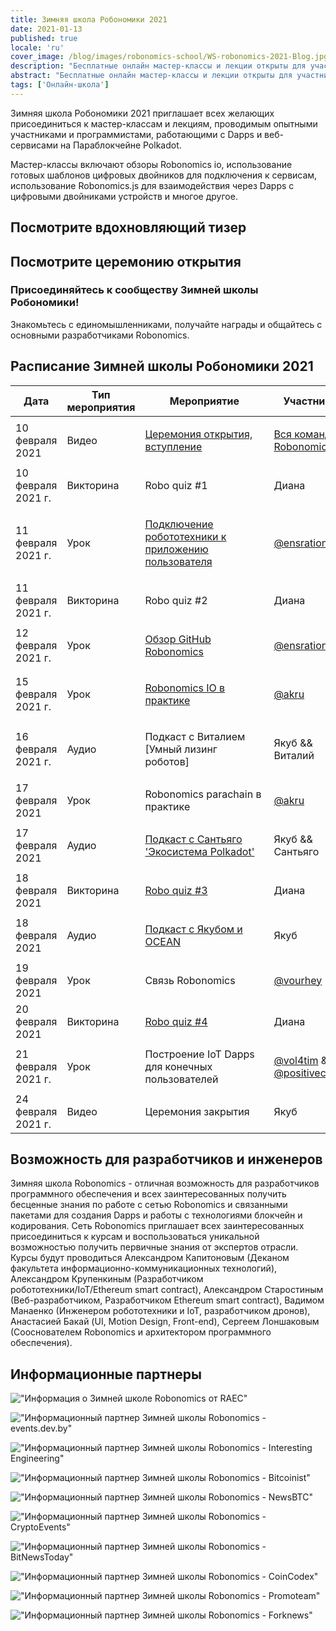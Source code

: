```yaml
---
title: Зимняя школа Робономики 2021
date: 2021-01-13
published: true
locale: 'ru'
cover_image: /blog/images/robonomics-school/WS-robonomics-2021-Blog.jpg
description: "Бесплатные онлайн мастер-классы и лекции открыты для участников. Попробуйте создать Dapps и веб-сервисы для Интернета вещей на Параблокчейне Polkadot во время Зимней школы Робономики 2021 (с 10 по 24 февраля)"
abstract: "Бесплатные онлайн мастер-классы и лекции открыты для участников. Попробуйте создать Dapps и веб-сервисы для Интернета вещей на Параблокчейне Polkadot во время Зимней школы Робономики с 10 по 24 февраля 2021 года"
tags: ['Онлайн-школа']
---
```


<PostExpiredInfo/>

Зимняя школа Робономики 2021 приглашает всех желающих присоединиться к мастер-классам и лекциям, проводимым опытными участниками и программистами, работающими с Dapps и веб-сервисами на Параблокчейне Polkadot.

Мастер-классы включают обзоры Robonomics io, использование готовых шаблонов цифровых двойников для подключения к сервисам, использование Robonomics.js для взаимодействия через Dapps с цифровыми двойниками устройств и многое другое.

## Посмотрите вдохновляющий тизер

<section class="animate-inside">

<YouTube id="https://youtu.be/RbNJ4ozUGXE" posterQuality="max"/>

</section>

## Посмотрите церемонию открытия

<section class="animate-inside">

<YouTube id="https://youtu.be/kQaSwNYHJQ8E" posterQuality="max"/>

</section>

<section class="animate-inside">
<TextCard icon="/icons/icon-forum.png" link="https://discord.gg/5UWNGNaAUf">

### Присоединяйтесь к сообществу Зимней школы Робономики!
Знакомьтесь с единомышленниками, получайте награды и общайтесь с основными разработчиками Robonomics.

</TextCard>
</section>

## Расписание Зимней школы Робономики 2021

<table class="mobile fullwidth">
<thead>
<tr>
<th style="width:110px">Дата</th>
<th style="width:110px">Тип мероприятия</th>
<th style="min-width:190px">Мероприятие</th>
<th>Участники</th>
</tr>
</thead>
<tbody>

<tr>
<td data-th="ЦЕРЕМОНИЯ ОТКРЫТИЯ">10 февраля 2021</td>
<td>Видео</td>
<td data-th="Смотретьвидео:">

[Церемония открытия, вступление](https://wiki.robonomics.network/docs/wschool2021-intro)

</td>
<td data-th="Участники:">

[Вся команда Robonomics](https://github.com/airalab)

</td>
</tr>

<tr>
<td data-th="ROBO QUIZ #1">10 февраля 2021 г.</td>
<td>Викторина</td>
<td>Robo quiz #1</td>
<td data-th="Участники:">Диана</td>
</tr>

<tr>
<td data-th="ПОДКЛЮЧЕНИЕ РОБОТОТЕХНИКИ К ПРИЛОЖЕНИЮ ПОЛЬЗОВАТЕЛЯ">11 февраля 2021 г.</td>
<td>Урок</td>
<td data-th="Перейдите к уроку:">

[Подключение робототехники к приложению пользователя](https://wiki.robonomics.network/docs/wschool2021-connect-robotics-to-user-app/)

</td>
<td data-th="Участник:">

[@ensrationis](https://github.com/ensrationis)

</td>
</tr>

<tr>
<td data-th="ROBO QUIZ #2">11 февраля 2021 г.</td>
<td>Викторина</td>
<td>Robo quiz #2</td>
<td data-th="Участники:">Диана</td>
</tr>

<tr>
<td data-th="ОБЗОР GITHUB ROBONOMICS">12 февраля 2021 г.</td>
<td>Урок</td>
<td data-th="Перейдите к уроку:">

[Обзор GitHub Robonomics](https://wiki.robonomics.network/docs/wschool2021-robonomics-github-overview)

</td>
<td data-th="Участник:">

[@ensrationis](https://github.com/ensrationis)

</td>
</tr>

<tr>
<td data-th="ROBONOMICS IO В ПРАКТИКЕ">15 февраля 2021 г.</td>
<td>Урок</td>
<td data-th="Перейдите к уроку:">

[Robonomics IO в практике](https://wiki.robonomics.network/docs/wschool2021-robonomics-io-in-practice)

</td>
<td data-th="Участник:">

[@akru](https://github.com/akru)

</td>
</tr>

<tr>
<td data-th="ПОДКАСТ с Виталием [Умная аренда роботов]">16 февраля 2021 г.</td>
<td>Аудио</td>
<td data-th="Аудио на Youtube:">

Подкаст с Виталием [Умный лизинг роботов]

</td>
<td data-th="Участники:">Якуб && Виталий</td>
</tr>


<tr>
<td data-th="ROBONOMICS PARACHAIN В ПРАКТИКЕ">17 февраля 2021</td>
<td>Урок</td>
<td>Robonomics parachain в практике</td>
<td data-th="Участник:">

[@akru](https://github.com/akru)

</td>
</tr>

<tr>
<td data-th="ПОДКАСТ с Сантьяго 'Экосистема Polkadot'">17 февраля 2021</td>
<td>Аудио</td>
<td data-th="Аудио на Youtube:">

[Подкаст с Сантьяго 'Экосистема Polkadot'](https://url.today/74)

</td>
<td data-th="Участники:">Якуб && Сантьяго</td>
</tr>


<tr>
<td data-th="ROBO QUIZ #3">18 февраля 2021</td>
<td>Викторина</td>
<td data-th="Присоединяйтесь в Discord:">

[Robo quiz #3](https://discord.gg/5UWNGNaAUf)

</td>
<td data-th="Участник:">Диана</td>
</tr>

<tr>
<td data-th="ПОДКАСТ с Якубом и OCEAN">18 февраля 2021</td>
<td>Аудио</td>
<td>

[Подкаст с Якубом и OCEAN](https://url.today/75)

</td>
<td data-th="Участники:">Якуб</td>
</tr>


<tr>
<td data-th="ROBONOMICS CONNECTIVITY">19 февраля 2021</td>
<td>Урок</td>
<td>Связь Robonomics</td>
<td data-th="Участник:">

[@vourhey](https://github.com/Vourhey)

</td>
</tr>

<tr>
<td data-th="ROBO QUIZ #4">20 февраля 2021</td>
<td>Викторина</td>
<td data-th="Присоединяйтесь в Discord:">

[Robo quiz #4](https://discord.gg/5UWNGNaAUf)

</td>
<td data-th="Участник:">Диана</td>
</tr>


<tr>
<td data-th="ПОСТРОЕНИЕ IOT DAPPS ДЛЯ КОНЕЧНЫХ ПОЛЬЗОВАТЕЛЕЙ">21 февраля 2021 г.</td>
<td>Урок</td>
<td>Построение IoT Dapps для конечных пользователей</td>
<td data-th="Участники:">

[@vol4tim](https://github.com/vol4tim) && [@positivecrash](https://github.com/positivecrash)

</td>
</tr>

<tr>
<td data-th="ЦЕРЕМОНИЯ ЗАКРЫТИЯ">24 февраля 2021 г.</td>
<td>Видео</td>
<td>Церемония закрытия</td>
<td data-th="Участники:">Якуб</td>
</tr>

</tbody>
</table>


## Возможность для разработчиков и инженеров

Зимняя школа Robonomics - отличная возможность для разработчиков программного обеспечения и всех заинтересованных получить бесценные знания по работе с сетью Robonomics и связанными пакетами для создания Dapps и работы с технологиями блокчейн и кодирования. Сеть Robonomics приглашает всех заинтересованных присоединиться к курсам и воспользоваться уникальной возможностью получить первичные знания от экспертов отрасли. Курсы будут проводиться Александром Капитоновым (Деканом факультета информационно-коммуникационных технологий), Александром Крупенкиным (Разработчиком робототехники/IoT/Ethereum smart contract), Александром Старостиным (Веб-разработчиком, Разработчиком Ethereum smart contract), Вадимом Манаенко (Инженером робототехники и IoT, разработчиком дронов), Анастасией Бакай (UI, Motion Design, Front-end), Сергеем Лоншаковым (Сооснователем Robonomics и архитектором программного обеспечения).


## Информационные партнеры

<section class="grid-4 animate-inside">

<TextCard orientation="vertical" link="https://raec.ru" classList="pin">

!["Информация о Зимней школе Robonomics от RAEC"](/blog/images/robonomics-school/raec.png)

</TextCard>

<TextCard orientation="vertical" link="https://events.dev.by/robonomics-winter-school">

!["Информационный партнер Зимней школы Robonomics - events.dev.by"](/blog/images/robonomics-school/dev-logo-brand.png)

</TextCard>

<TextCard orientation="vertical" link="https://interestingengineering.com/events/robonomics-winter-school-2021">

!["Информационный партнер Зимней школы Robonomics - Interesting Engineering"](/blog/images/robonomics-school/interestingengineering.png)

</TextCard>

<TextCard orientation="vertical" link="https://bitcoinist.com/robonomics-zimnee-shkola-2021-master-klassy-i-lektsii-otkryty-dlya-uchastnikov/">

!["Информационный партнер Зимней школы Robonomics - Bitcoinist"](/blog/images/robonomics-school/bitcoinist.png)

</TextCard>

<TextCard orientation="vertical" link="https://www.newsbtc.com/press-releases/robonomics-zimnee-shkola-2021-master-klassy-i-lektsii-otkryty-dlya-uchastnikov/">

!["Информационный партнер Зимней школы Robonomics - NewsBTC"](/blog/images/robonomics-school/newsbtc.jpg)

</TextCard>

<TextCard orientation="vertical" link="https://cryptoevents.global/">

!["Информационный партнер Зимней школы Robonomics - CryptoEvents"](/blog/images/robonomics-school/cryptoevents-logo.png)

</TextCard>

<TextCard orientation="vertical" link="https://bitnewstoday.com">

!["Информационный партнер Зимней школы Robonomics - BitNewsToday"](/blog/images/robonomics-school/BNT.png)

</TextCard>

<TextCard orientation="vertical" link="https://coincodex.com/">

!["Информационный партнер Зимней школы Robonomics - CoinCodex"](/blog/images/robonomics-school/coincodex.png)

</TextCard>

<TextCard orientation="vertical" link="https://www.youtube.com/channel/UCrvyFYM29oQ-EAejZgYqmWA">

!["Информационный партнер Зимней школы Robonomics - Promoteam"](/blog/images/robonomics-school/Promoteam.png)

</TextCard>

<TextCard orientation="'vertical'" link="https://forknews.io/">

!["Информационный партнер Зимней школы Robonomics - Forknews"](/blog/images/robonomics-school/forknews_io.png)

</TextCard>

</section>